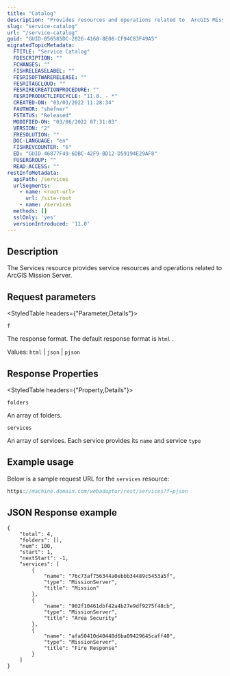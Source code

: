 ```yaml
---
title: "Catalog"
description: "Provides resources and operations related to  ArcGIS Mission Server."
slug: "service-catalog"
url: "/service-catalog"
guid: "GUID-056585DC-2826-4160-8E08-CF94C83F49A5"
migratedTopicMetadata:
  FTITLE: "Service Catalog"
  FDESCRIPTION: ""
  FCHANGES: ""
  FISHRELEASELABEL: ""
  FESRISOFTWARERELEASE: ""
  FESRITAGCLOUD: ""
  FESRIRECREATIONPROCEDURE: ""
  FESRIPRODUCTLIFECYCLE: "11.0. - *"
  CREATED-ON: "03/03/2022 11:28:34"
  FAUTHOR: "shefner"
  FSTATUS: "Released"
  MODIFIED-ON: "03/06/2022 07:31:03"
  VERSION: "2"
  FRESOLUTION: ""
  DOC-LANGUAGE: "en"
  FISHREVCOUNTER: "6"
  ED: "GUID-46877F49-6DBC-42F9-BD12-D59194E29AF8"
  FUSERGROUP: ""
  READ-ACCESS: ""
restInfoMetadata:
  apiPath: /services
  urlSegments:
    - name: <root-url>
      url: /site-root
    - name: /services
  methods: []
  sslOnly: 'yes'
  versionIntroduced: '11.0'
---
```


## Description

The Services resource provides service resources and operations related to  ArcGIS Mission Server.

##  Request parameters

<StyledTable headers={"Parameter,Details"}>

<StyledTableRow>

<StyledTableCell cellStyle="markdown">

`f` 

</StyledTableCell>

<StyledTableCell cellStyle="markdown">

The response format. The default response format is `html` . 

Values: `html`  \| `json`  \| `pjson` 

</StyledTableCell>

</StyledTableRow>

</StyledTable>

## Response Properties

<StyledTable headers={"Property,Details"}>

<StyledTableRow>

<StyledTableCell cellStyle="markdown">

`folders` 

</StyledTableCell>

<StyledTableCell cellStyle="markdown">

An array of folders.

</StyledTableCell>

</StyledTableRow>

<StyledTableRow>

<StyledTableCell cellStyle="markdown">

`services` 

</StyledTableCell>

<StyledTableCell cellStyle="markdown">

An array of services. Each service provides its `name`  and service `type` 

</StyledTableCell>

</StyledTableRow>

</StyledTable>

## Example usage

Below is a sample request URL for the `services`  resource:

```javascript
https://machine.domain.com/webadaptor/rest/services?f=pjson
```

 

## JSON Response example

```other
{
    "total": 4,
    "folders": [],
    "num": 100,
    "start": 1,
    "nextStart": -1,
    "services": [
        {
            "name": "76c73af756344a0ebbb34489c5453a5f",
            "type": "MissionServer",
            "title": "Mission"
        },
        {
            "name": "902f10461dbf42a4b27e9df9275f48cb",
            "type": "MissionServer",
            "title": "Area Security"
        },
        {
            "name": "afa50410d40448d6ba09429645caff40",
            "type": "MissionServer",
            "title": "Fire Response"
        }
    ]
}

```

 
